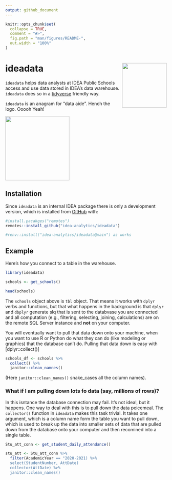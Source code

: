 ```yaml
---
output: github_document
---
```


<!-- README.md is generated from README.Rmd. Please edit that file -->

```r
knitr::opts_chunk$set(
  collapse = TRUE,
  comment = "#>",
  fig.path = "man/figures/README-",
  out.width = "100%"
)
```

# ideadata <img src='man/figures/logo.png' align="right" height="139" /> 

<!-- badges: start -->
<!-- badges: end -->

`ideadata` helps data analysts at IDEA Public Schools  access and use data stored in IDEA's data warehouse.  `ideadata` does so in a [tidyverse](https://www.tidyverse.org/) friendly way.

`ideadata` is an anagram for "data aide".  Hench the logo. Ooooh Yeah!

<img src='https://media3.giphy.com/media/Zx0BgEPhIevlAVEbnq/giphy.gif' align="center" height = "200" />


## Installation


Since `ideadata` is an internal IDEA package there is only a development version, which is installed from [GitHub](https://github.com/) with:

``` r
#install.pacakges("remotes")
remotes::install_github("idea-analytics/ideadata")

#renv::install("idea-analytics/ideadata@main") as works
```
## Example

Here's how you connect to a table in the warehouse.

```r
library(ideadata)

schools <- get_schools()

head(schools)
```

The `schools` object above is `tbl` object.  That means it works with `dplyr` verbs and functions, but that what  happens in the background is that `dplyr` and `dbplyr` generate slq that is sent to the databvase you are connected and all computation (e.g., filtering, selecting, joining, calculations) are on the remote SQL Server instance and **not** on your computer.  

You will eventually want to pull that data down onto your machine, when you want to use R or Python do what they can do (like modeling or graphics) that the database can't do. Pulling that data down is easy with [dplyr::collect()]

```r
schools_df <- schools %>% 
  collect() %>% 
  janitor::clean_namnes()
```
(Here `janitor::clean_names()` snake_cases all the column names). 

### What if I am pulling down lots fo data (say, millions of rows)?
In this isntance the database connection may fail.  It's not ideal, but it happens.  One way to deal with this is to pull down the data peicemeal.  The `collector()` function in `ideadata` makes this task trivial. It takes one argument, which is a column name form the table you want to pull down, which is used to break up the data into smaller sets of data that are pulled down from the database onto your computer and then recomined into a single table. 

```r
Stu_att_conn <- get_student_daily_attendance()

stu_att <- Stu_att_conn %>% 
  filter(AcademicYear == "2020-2021) %>% 
  select(StudentNumber, AttDate)
  collector(AttDate) %>% 
  janitor::clean_names()
```



